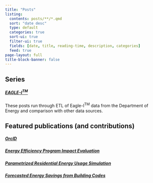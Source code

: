 ```yaml
---
title: "Posts"
listing:
  contents: posts/**/*.qmd
  sort: "date desc"
  type: default
  categories: true
  sort-ui: true
  filter-ui: true
  fields: [date, title, reading-time, description, categories]
  feed: true
page-layout: full
title-block-banner: false
---
```


::: {.grid}

::: {.g-col-8 .g-col-md-4}

## Series

##### [EAGLE-I^TM^](eaglei.html)

These posts run through ETL of Eagle-I^TM^ data from the Department of Energy and comparison with other data sources. 

:::

::: {.g-col-4 .g-col-md-8}
## Featured publications (and contributions)

##### [OrcID](orcid.org/0000-0002-2760-6577)
##### [Energy Efficiency Program Impact Evaluation](https://www.ieso.ca/-/media/Files/IESO/Document-Library/conservation/EMV/2022/PY2022-21-24-CDM-EAP-Evaluation-Report.pdf)
##### [Parametrized Residential Energy Usage Simulation](https://ma-eeac.org/wp-content/uploads/MA21R41_RNC-EO-Electrification-Phase-2-Report_Final_2024.05.17.pdf)
##### [Forecasted Energy Savings from Building Codes](https://neea.org/img/documents/LLLC-Mkt-Assess-Lighting-Codes-Memo.pdf)

:::

:::